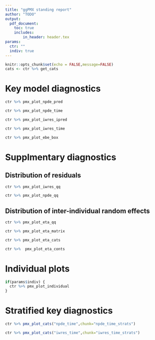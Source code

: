 ```yaml
---
title: "ggPMX standing report"
author: "TODO"
output: 
  pdf_document:
    toc: true
    includes:
        in_header: header.tex 
params:
  ctr: ""
  indiv: true
---
```


```r
knitr::opts_chunk$set(echo = FALSE,message=FALSE)
cats <- ctr %>% get_cats

```


# Key model diagnostics

```r
ctr %>% pmx_plot_npde_pred
```

```r
ctr %>% pmx_plot_npde_time
```

```r
ctr %>% pmx_plot_iwres_ipred
```

```r
ctr %>% pmx_plot_iwres_time
```

```r
ctr %>% pmx_plot_ebe_box
```

# Supplmentary diagnostics

## Distribution of residuals

```r
ctr %>% pmx_plot_iwres_qq
```

```r
ctr %>% pmx_plot_npde_qq
```

## Distribution of inter-individual random effects

```r
ctr %>% pmx_plot_eta_qq
```
\blandscape
```r
ctr %>% pmx_plot_eta_matrix
```
\elandscape

```r
ctr %>% pmx_plot_eta_cats
```

```r
ctr %>%  pmx_plot_eta_conts
```



# Individual plots


```r
if(params$indiv) {
  ctr %>% pmx_plot_individual
}
```


# Stratified key diagnostics 

```r

ctr %>% pmx_plot_cats("npde_time",chunk="npde_time_strats")
```


```r
ctr %>% pmx_plot_cats("iwres_time",chunk="iwres_time_strats")


```
